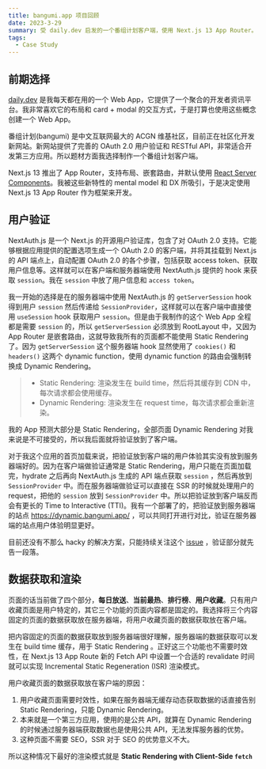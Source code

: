 ```yaml
---
title: bangumi.app 项目回顾
date: 2023-3-29
summary: 受 daily.dev 启发的一个番组计划客户端，使用 Next.js 13 App Router。
tags:
  - Case Study
---
```


## 前期选择

[daily.dev](https://app.daily.dev) 是我每天都在用的一个 Web App，它提供了一个聚合的开发者资讯平台。我非常喜欢它的布局和 card + modal 的交互方式，于是打算也使用这些概念创建一个 Web App。

番组计划(bangumi) 是中文互联网最大的 ACGN 维基社区，目前正在社区化开发新网站。新网站提供了完善的 OAuth 2.0 用户验证和 RESTful API，非常适合开发第三方应用。所以题材方面我选择制作一个番组计划客户端。

Next.js 13 推出了 App Router，支持布局、嵌套路由，并默认使用 [React Server Components](https://react.dev/blog/2023/03/22/react-labs-what-we-have-been-working-on-march-2023#react-server-components)。我被这些新特性的 mental model 和 DX 所吸引，于是决定使用 Next.js 13 App Router 作为框架来开发。

## 用户验证

NextAuth.js 是一个 Next.js 的开源用户验证库，包含了对 OAuth 2.0 支持。它能够根据应用提供的配置选项生成一个 OAuth 2.0 的客户端，并将其挂载到 Next.js 的 API 端点上，自动配置 OAuth 2.0 的各个步骤，包括获取 access token、获取用户信息等。这样就可以在客户端和服务器端使用 NextAuth.js 提供的 hook 来获取 `session`。我在 `session` 中放了用户信息和 `access token`。

我一开始的选择是在的服务器端中使用 NextAuth.js 的 `getServerSession` hook 得到用户 `session` 然后传递给 `SessionProvider`，这样就可以在客户端中直接使用 `useSession` hook 获取用户 `session`。但是由于我制作的这个 Web App 全程都是需要 `session` 的，所以 `getServerSession` 必须放到 RootLayout 中，又因为 App Router 是嵌套路由，这就导致我所有的页面都不能使用 Static Rendering 了。因为 `getServerSession` 这个服务器端 hook 显然使用了 `cookies()` 和 `headers()` 这两个 dynamic function，使用 dynamic function 的路由会强制转换成 Dynamic Rendering。

> - Static Rendering: 渲染发生在 build time，然后将其缓存到 CDN 中，每次请求都会使用缓存。
> - Dynamic Rendering: 渲染发生在 request time，每次请求都会重新渲染。

我的 App 预测大部分是 Static Rendering，全部页面 Dynamic Rendering 对我来说是不可接受的，所以我后面就将验证放到了客户端。

对于我这个应用的首页加载来说，把验证放到客户端的用户体验其实没有放到服务器端好的。因为在客户端做验证通常是 Static Rendering，用户只能在页面加载完，hydrate 之后再向 NextAuth.js 生成的 API 端点获取 `session` ，然后再放到 `SessionProvider` 中。而在服务器端做验证可以直接在 SSR 的时候就处理用户的 request，把他的 `session` 放到 `SessionProvider` 中。所以把验证放到客户端反而会有更长的 Time to Interactive (TTI)。我有一个部署了的，把验证放到服务器端的站点 https://dynamic.bangumi.app/ ，可以共同打开进行对比，验证在服务器端的站点用户体验明显更好。

目前还没有不那么 hacky 的解决方案，只能持续关注这个 [issue](https://github.com/nextauthjs/next-auth/issues/5647#issuecomment-1342099364) ，验证部分就先告一段落。

## 数据获取和渲染

页面的话当前做了四个部分，**每日放送**、**当前最热**、**排行榜**、**用户收藏**。只有用户收藏页面是用户特定的，其它三个功能的页面内容都是固定的。我选择将三个内容固定的页面的数据获取放在服务器端，将用户收藏页面的数据获取放在客户端。

把内容固定的页面的数据获取放到服务器端很好理解，服务器端的数据获取可以发生在 build time 缓存，用于 Static Rendering 。正好这三个功能也不需要时效性，在 Next.js 13 App Route 新的 Fetch API 中设置一个合适的 revalidate 时间就可以实现 Incremental Static Regeneration (ISR) 渲染模式。

用户收藏页面的数据获取放在客户端的原因：

1. 用户收藏页面需要时效性，如果在服务器端无缓存动态获取数据的话直接告别 Static Rendering，只能 Dynamic Rendering。
2. 本来就是一个第三方应用，使用的是公共 API，就算在 Dynamic Rendering 的时候通过服务器端获取数据也是使用公共 API，无法发挥服务器的优势。
3. 这种页面不需要 SEO，SSR 对于 SEO 的优势意义不大。

所以这种情况下最好的渲染模式就是 **Static Rendering with Client-Side `fetch`**
